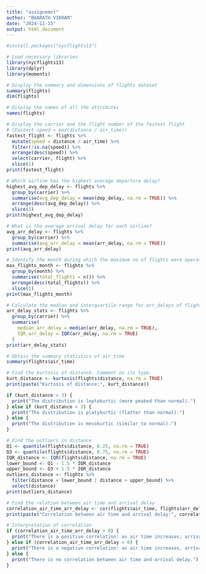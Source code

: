 ```yaml
---
title: "assignemnt"
author: "BHARATH VIKRAM"
date: "2024-11-15"
output: html_document
---
```


```r
#install.packages("nycflights13")

```

```r
# Load necessary libraries
library(nycflights13)
library(dplyr)
library(moments)

# Display the summary and dimensions of flights dataset
summary(flights)
dim(flights)

# Display the names of all the attributes
names(flights)

# Display the carrier and the flight number of the fastest flight
# (Fastest speed = max(distance / air_time))
fastest_flight <- flights %>%
  mutate(speed = distance / air_time) %>%
  filter(!is.na(speed)) %>%
  arrange(desc(speed)) %>%
  select(carrier, flight) %>%
  slice(1)
print(fastest_flight)

# Which airline has the highest average departure delay?
highest_avg_dep_delay <- flights %>%
  group_by(carrier) %>%
  summarise(avg_dep_delay = mean(dep_delay, na.rm = TRUE)) %>%
  arrange(desc(avg_dep_delay)) %>%
  slice(1)
print(highest_avg_dep_delay)

# What is the average arrival delay for each airline?
avg_arr_delay <- flights %>%
  group_by(carrier) %>%
  summarise(avg_arr_delay = mean(arr_delay, na.rm = TRUE))
print(avg_arr_delay)

# Identify the month during which the maximum no of flights were operated
max_flights_month <- flights %>%
  group_by(month) %>%
  summarise(total_flights = n()) %>%
  arrange(desc(total_flights)) %>%
  slice(1)
print(max_flights_month)

# Calculate the median and interquartile range for arr_delays of flights, grouped by carrier
arr_delay_stats <- flights %>%
  group_by(carrier) %>%
  summarise(
    median_arr_delay = median(arr_delay, na.rm = TRUE),
    IQR_arr_delay = IQR(arr_delay, na.rm = TRUE)
  )
print(arr_delay_stats)

# Obtain the summary statistics of air_time
summary(flights$air_time)

# Find the kurtosis of distance. Comment on its type.
kurt_distance <- kurtosis(flights$distance, na.rm = TRUE)
print(paste("Kurtosis of distance:", kurt_distance))

if (kurt_distance > 3) {
  print("The distribution is leptokurtic (more peaked than normal).")
} else if (kurt_distance < 3) {
  print("The distribution is platykurtic (flatter than normal).")
} else {
  print("The distribution is mesokurtic (similar to normal).")
}

# Find the outliers in distance
Q1 <- quantile(flights$distance, 0.25, na.rm = TRUE)
Q3 <- quantile(flights$distance, 0.75, na.rm = TRUE)
IQR_distance <- IQR(flights$distance, na.rm = TRUE)
lower_bound <- Q1 - 1.5 * IQR_distance
upper_bound <- Q3 + 1.5 * IQR_distance
outliers_distance <- flights %>%
  filter(distance < lower_bound | distance > upper_bound) %>%
  select(distance)
print(outliers_distance)

# Find the relation between air time and arrival delay
correlation_air_time_arr_delay <- cor(flights$air_time, flights$arr_delay, use = "complete.obs")
print(paste("Correlation between air time and arrival delay:", correlation_air_time_arr_delay))

# Interpretation of correlation
if (correlation_air_time_arr_delay > 0) {
  print("There is a positive correlation: as air time increases, arrival delay tends to increase.")
} else if (correlation_air_time_arr_delay < 0) {
  print("There is a negative correlation: as air time increases, arrival delay tends to decrease.")
} else {
  print("There is no correlation between air time and arrival delay.")
}

```

